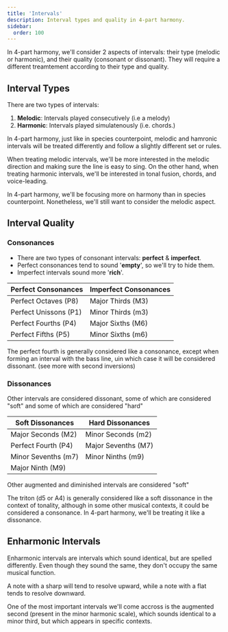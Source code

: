 ```yaml
---
title: 'Intervals'
description: Interval types and quality in 4-part harmony.
sidebar:
  order: 100
---
```



In 4-part harmony, we'll consider 2 aspects of intervals: their type (melodic or harmonic), and their quality (consonant or dissonant). They will require a different treamtement according to their type and quality.

## Interval Types

There are two types of intervals:

1. **Melodic**: Intervals played consecutively (i.e a melody)
2. **Harmonic**: Intervals played simulatenously (i.e. chords.)

In 4-part harmony, just like in species counterpoint, melodic and hamronic intervals will be treated differently and follow a slightly different set or rules.

When treating melodic intervals, we'll be more interested in the melodic direction and making sure the line is easy to sing. On the other hand, when treating harmonic intervals, we'll be interested in tonal fusion, chords, and voice-leading.

In 4-part harmony, we'll be focusing more on harmony than in species counterpoint. Nonetheless, we'll still want to consider the melodic aspect.

## Interval Quality

### Consonances

- There are two types of consonant intervals: **perfect** & **imperfect**.
- Perfect consonances tend to sound '**empty**', so we'll try to hide them.
- Imperfect intervals sound more '**rich**'.

| **Perfect Consonances** | **Imperfect Consonances** |
| ----------------------- | ------------------------- |
| Perfect Octaves (P8)    | Major Thirds (M3)         |
| Perfect Unissons (P1)   | Minor Thirds (m3)         |
| Perfect Fourths (P4)    | Major Sixths (M6)         |
| Perfect Fifths (P5)     | Minor Sixths (m6)         |

The perfect fourth is generally considered like a consonance, except when forming an interval with the bass line, uin which case it will be considered dissonant. (see more with second inversions)

### Dissonances

Other intervals are considered dissonant, some of which are considered "soft" and some of which are considered "hard"

| **Soft Dissonances** | **Hard Dissonances** |
| -------------------- | -------------------- |
| Major Seconds (M2)   | Minor Seconds (m2)   |
| Perfect Fourth (P4)  | Major Sevenths (M7)  |
| Minor Sevenths (m7)  | Minor Ninths (m9)    |
| Major Ninth (M9)     |                      |

Other augmented and diminished intervals are considered "soft"

The triton (d5 or A4) is generally considered like a soft dissonance in the context of tonality, although in some other musical contexts, it could be considered a consonance. In 4-part harmony, we'll be treating it like a dissonance.

## Enharmonic Intervals

Enharmonic intervals are intervals which sound identical, but are spelled differently. Even though they sound the same, they don't occupy the same musical function.

A note with a sharp will tend to resolve upward, while a note with a flat tends to resolve downward.

One of the most important intervals we'll come accross is the augmented second (present in the minor harmonic scale), which sounds identical to a minor third, but which appears in specific contexts.
